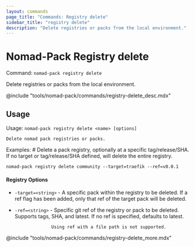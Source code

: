 ```yaml
---
layout: commands
page_title: "Commands: Registry delete"
sidebar_title: "registry delete"
description: "Delete registries or packs from the local environment."
---
```


# Nomad-Pack Registry delete

Command: `nomad-pack registry delete`

Delete registries or packs from the local environment.

@include "tools/nomad-pack/commands/registry-delete_desc.mdx"

## Usage

Usage: `nomad-pack registry delete <name> [options]`


	Delete nomad pack registries or packs.

Examples:
	# Delete a pack registry, optionally at a specific tag/release/SHA.
	If no target or tag/release/SHA defined, will delete the entire registry.

	nomad-pack registry delete community --target=traefik --ref=v0.0.1

#### Registry Options

- `-target=<string>` - A specific pack within the registry to be deleted. If a ref
					flag has been added, only that ref of the target pack will
					be deleted.
- `-ref=<string>` - Specific git ref of the registry or pack to be deleted.
					Supports tags, SHA, and latest. If no ref is specified,
					defaults to latest.

					Using ref with a file path is not supported.

@include "tools/nomad-pack/commands/registry-delete_more.mdx"
